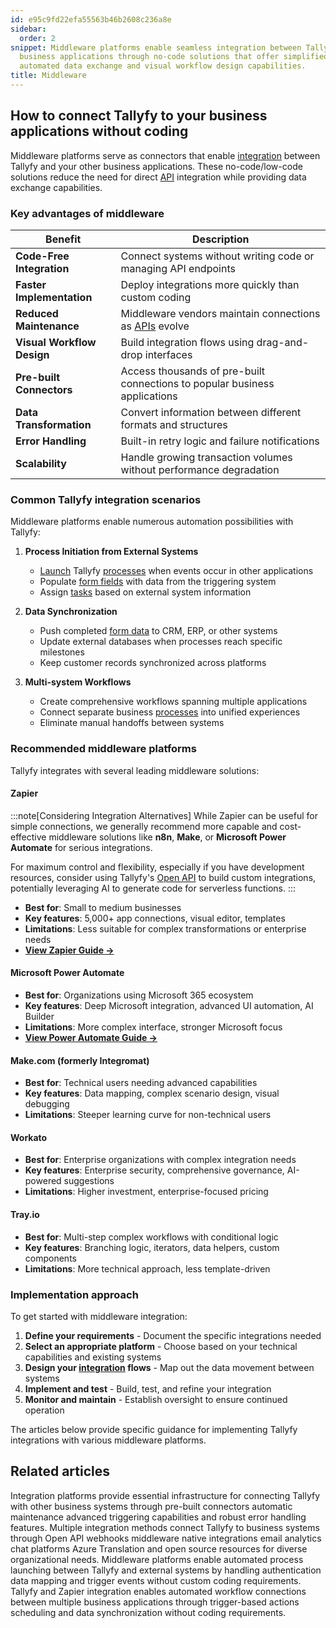 ```yaml
---
id: e95c9fd22efa55563b46b2608c236a8e
sidebar:
  order: 2
snippet: Middleware platforms enable seamless integration between Tallyfy and other
  business applications through no-code solutions that offer simplified connectivity
  automated data exchange and visual workflow design capabilities.
title: Middleware
---
```


## How to connect Tallyfy to your business applications without coding

Middleware platforms serve as connectors that enable [integration](/products/pro/integrations/) between Tallyfy and your other business applications. These no-code/low-code solutions reduce the need for direct [API](/products/pro/integrations/open-api/) integration while providing data exchange capabilities.

### Key advantages of middleware

| Benefit | Description |
|---------|-------------|
| **Code-Free Integration** | Connect systems without writing code or managing API endpoints |
| **Faster Implementation** | Deploy integrations more quickly than custom coding |
| **Reduced Maintenance** | Middleware vendors maintain connections as [APIs](/products/pro/integrations/open-api/) evolve |
| **Visual Workflow Design** | Build integration flows using drag-and-drop interfaces |
| **Pre-built Connectors** | Access thousands of pre-built connections to popular business applications |
| **Data Transformation** | Convert information between different formats and structures |
| **Error Handling** | Built-in retry logic and failure notifications |
| **Scalability** | Handle growing transaction volumes without performance degradation |

### Common Tallyfy integration scenarios

Middleware platforms enable numerous automation possibilities with Tallyfy:

1. **Process Initiation from External Systems**
   - [Launch](/products/pro/launching/) Tallyfy [processes](/products/pro/tracking-and-tasks/processes/) when events occur in other applications
   - Populate [form fields](/products/pro/tracking-and-tasks/tasks/what-are-form-fields-in-tallyfy/) with data from the triggering system
   - Assign [tasks](/products/pro/tracking-and-tasks/tasks/) based on external system information

2. **Data Synchronization**
   - Push completed [form data](/products/pro/tracking-and-tasks/tasks/what-are-form-fields-in-tallyfy/) to CRM, ERP, or other systems
   - Update external databases when processes reach specific milestones
   - Keep customer records synchronized across platforms

3. **Multi-system Workflows**
   - Create comprehensive workflows spanning multiple applications
   - Connect separate business [processes](/products/pro/tracking-and-tasks/processes/) into unified experiences
   - Eliminate manual handoffs between systems

### Recommended middleware platforms

Tallyfy integrates with several leading middleware solutions:

#### Zapier

:::note[Considering Integration Alternatives]
While Zapier can be useful for simple connections, we generally recommend more capable and cost-effective middleware solutions like **n8n**, **Make**, or **Microsoft Power Automate** for serious integrations.

For maximum control and flexibility, especially if you have development resources, consider using Tallyfy's [Open API](/products/pro/integrations/open-api/) to build custom integrations, potentially leveraging AI to generate code for serverless functions.
:::

- **Best for**: Small to medium businesses
- **Key features**: 5,000+ app connections, visual editor, templates
- **Limitations**: Less suitable for complex transformations or enterprise needs
- [**View Zapier Guide →**](/products/pro/integrations/middleware/zapier/)

#### Microsoft Power Automate

- **Best for**: Organizations using Microsoft 365 ecosystem
- **Key features**: Deep Microsoft integration, advanced UI automation, AI Builder
- **Limitations**: More complex interface, stronger Microsoft focus
- [**View Power Automate Guide →**](/products/pro/integrations/middleware/power-automate/)

#### Make.com (formerly Integromat)

- **Best for**: Technical users needing advanced capabilities
- **Key features**: Data mapping, complex scenario design, visual debugging
- **Limitations**: Steeper learning curve for non-technical users

#### Workato

- **Best for**: Enterprise organizations with complex integration needs
- **Key features**: Enterprise security, comprehensive governance, AI-powered suggestions
- **Limitations**: Higher investment, enterprise-focused pricing

#### Tray.io

- **Best for**: Multi-step complex workflows with conditional logic
- **Key features**: Branching logic, iterators, data helpers, custom components
- **Limitations**: More technical approach, less template-driven

### Implementation approach

To get started with middleware integration:

1. **Define your requirements** - Document the specific integrations needed
2. **Select an appropriate platform** - Choose based on your technical capabilities and existing systems
3. **Design your [integration](/products/pro/integrations/) flows** - Map out the data movement between systems
4. **Implement and test** - Build, test, and refine your integration
5. **Monitor and maintain** - Establish oversight to ensure continued operation

The articles below provide specific guidance for implementing Tallyfy integrations with various middleware platforms.


<PageTree />


## Related articles
<CardGrid>
<LinkTitleCard header="<b>Middleware > Why use an integration platform with Tallyfy</b>" href="/products/pro/integrations/middleware/why-should-i-use-an-integration-platform-with-tallyfy/" > Integration platforms provide essential infrastructure for connecting Tallyfy with other business systems through pre-built connectors automatic maintenance advanced triggering capabilities and robust error handling features. </LinkTitleCard>
<LinkTitleCard header="<b>Pro > Integrations</b>" href="/products/pro/integrations/" > Multiple integration methods connect Tallyfy to business systems through Open API webhooks middleware native integrations email analytics chat platforms Azure Translation and open source resources for diverse organizational needs. </LinkTitleCard>
<LinkTitleCard header="<b>Triggers > Launch via middleware</b>" href="/products/pro/launching/triggers/via-middleware/" > Middleware platforms enable automated process launching between Tallyfy and external systems by handling authentication data mapping and trigger events without custom coding requirements. </LinkTitleCard>
<LinkTitleCard header="<b>Middleware > Zapier</b>" href="/products/pro/integrations/middleware/zapier/" > Tallyfy and Zapier integration enables automated workflow connections between multiple business applications through trigger-based actions scheduling and data synchronization without coding requirements. </LinkTitleCard>
</CardGrid>